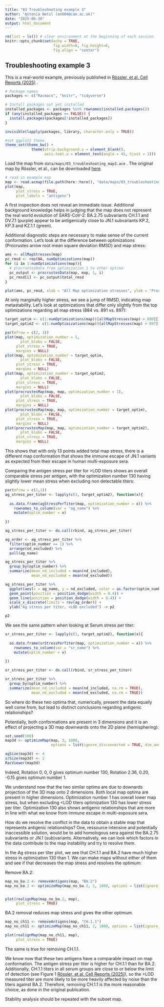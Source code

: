 ```yaml
---
title: "03 Troubleshooting example 3"
author: "Antonia Netzl (an604@cam.ac.uk)"
date: "2025-06-30"
output: html_document
---
```


```r
rm(list = ls()) # clear environment at the beginning of each session
knitr::opts_chunk$set(echo = TRUE,
                      fig.width=8, fig.height=6,
                      fig.align = "center")
```

## Troubleshooting example 3

This is a real-world example, previously published in [Rössler, et al. Cell Reports (2025)](https://doi.org/10.1016/j.celrep.2024.115140.) .


```r
# Package names
packages <- c("Racmacs", "knitr", "tidyverse")

# Install packages not yet installed
installed_packages <- packages %in% rownames(installed.packages())
if (any(installed_packages == FALSE)) {
  install.packages(packages[!installed_packages])
}

invisible(lapply(packages, library, character.only = TRUE))

#set ggplot2 theme
theme_set(theme_bw() + 
            theme(strip.background.x = element_blank(),
                  axis.text.x = element_text(angle = 45, hjust = 1)))

```

Load the map from `data/maps/03_troubleshooting_map3.ace` . The original map by Rössler, et al., can be downloaded [here](https://github.com/acorg/roessler_netzl_et_al2024/blob/main/data/maps/map_threshold20_all_ags_singleTP_woXBBBQ11conv_woXBB15conv_alpha_adj.ace). 

```r
# read in example map
map <- read.acmap(file.path(here::here(), "data/maps/03_troubleshooting_map3.ace"))
plot(map, 
     plot_stress = TRUE,
     plot_labels = "antigens")
```

A first inspection does not reveal an immediate issue. Additional background knowledge helps in judging that the map does not represent the real world 
evolution of SARS-CoV-2: BA.2.75 subvariants CH.1.1 and DV.7.1 (purple) appear to be antigenically close to JN.1 subvariants KP.2, KP.3 and KZ.1.1 (green). 

Additional diagnostic steps are necessary to make sense of the current conformation. Let's look at the difference between optimizations (Procrustes 
arrow root mean square deviation RMSD) and map stress:

```r
ams <- allMapStresses(map)
pc_rmsd <- rep(NA, numOptimizations(map))
for (i in 1:numOptimizations(map)){
  # procrustesData from optimization 1 to other optima
  pc_output <- procrustesData(map, map, 1, i)
  pc_rmsd[i] <- pc_output$total_rmsd
}

plot(ams, pc_rmsd, xlab = "All Map optimization stresses", ylab = "Procrustes arrow length RMSD")

```

At only marginally higher stress, we see a jump of RMSD, indicating map metastability. Let's look at optimizations that differ only slightly 
from the top optimizations regarding all map stress (884 vs. 891 vs. 897):

```r
target_optim <- c(1:numOptimizations(map))[allMapStresses(map) > 890][1]
target_optim2 <- c(1:numOptimizations(map))[allMapStresses(map) > 897][1]
```

```r
par(mfrow = c(2, 3))
plot(map, optimization_number = 1, 
       plot_blobs = FALSE,
     plot_stress = TRUE,
     margins = NULL)
plot(map, optimization_number = target_optim, 
       plot_blobs = FALSE,
     plot_stress = TRUE,
     margins = NULL)
plot(map, optimization_number = target_optim2, 
       plot_blobs = FALSE,
     plot_stress = TRUE,
     margins = NULL)
plot(procrustesMap(map, map, optimization_number = 1),
       plot_blobs = FALSE,
     plot_stress = TRUE,
     margins = NULL)
plot(procrustesMap(map, map, optimization_number = target_optim), 
       plot_blobs = FALSE,
     plot_stress = TRUE,
     margins = NULL)
plot(procrustesMap(map, map, optimization_number = target_optim2),
       plot_blobs = FALSE,
     plot_stress = TRUE,
     margins = NULL)
```

This shows that with only 13 points added total map stress, there is a different map conformation that shows the immune escape of JN.1 variants as expected from their escape in human multi-exposure sera. 


Comparing the antigen stress per titer for >LOD titers shows an overall comparable stress per antigen, with the optimization number 130 having slightly
lower mean stress when excluding non detectable titers: 

```r
par(mfrow = c(1,1))
ag_stress_per_titer <- lapply(c(1, target_optim2), function(x){
  
  as.data.frame(agStressPerTiter(map, optimization_number = x)) %>%
    rownames_to_column(var = "ag_name") %>%
    mutate(optim_number = x)
  
})

ag_stress_per_titer <- do.call(rbind, ag_stress_per_titer)

ag_order <- ag_stress_per_titer %>%
  filter(optim_number == 1) %>%
  arrange(nd_excluded) %>%
  pull(ag_name)

ag_stress_per_titer %>%
  group_by(optim_number) %>%
  summarize(mean_nd_included = mean(nd_included),
            mean_nd_excluded = mean(nd_excluded))

ag_stress_per_titer %>%
  ggplot(aes(x = ag_name, y = nd_excluded, color = as.factor(optim_number), group = as.factor(optim_number))) + 
  geom_point(position = position_dodge(width = 0.4)) + 
  geom_line(position = position_dodge(width = 0.4)) + 
  scale_x_discrete(limits = rev(ag_order)) + 
  ylab("Ag stress per titer, <LOD excluded") -> p2

p2
```

We see the same pattern when looking at Serum stress per titer:

```r
sr_stress_per_titer <- lapply(c(1, target_optim2), function(x){
  
  as.data.frame(srStressPerTiter(map, optimization_number = x)) %>%
    rownames_to_column(var = "sr_name") %>%
    mutate(optim_number = x)
  
})

sr_stress_per_titer <- do.call(rbind, sr_stress_per_titer)

sr_stress_per_titer %>%
  group_by(optim_number) %>%
  summarize(mean_nd_included = mean(nd_included, na.rm = TRUE),
            mean_nd_excluded = mean(nd_excluded, na.rm = TRUE))

```

So where do these two optima that, numerically, present the data equally well come from, but lead to distinct conclusions regarding antigenic relationships?

Potentially, both conformations are present in 3 dimensions and it is an effect of projecting a 3D map downwards onto the 2D plane (hemisphering):

```r
set.seed(100)
map3d <- optimizeMap(map, 3, 1000,
                     options = list(ignore_disconnected = TRUE, dim_annealing = TRUE))

```


```r
agSize(map3d) <- 4
srSize(map3d) <- 2
RacViewer(map3d)
```


Indeed, Rotation 0, 0, 0 gives optimum number 130, Rotation 2.36, 0.20, -0.15 gives optimum number 1. 


We understand now that the two similar optima are due to downards projection of the 3D map onto 2 dimensions. Both local map optima are present in 
higher dimensions. Optimization number 1 has overall lower map stress, but when excluding <LOD titers optimization 130 has lower stress per titer. 
Optimization 130 also shows antigenic relationships that are more in line with what we know from immune escape in multi-exposure sera. 

How do we resolve the conflict in the data to obtain a stable map that represents antigenic relationships? One, ressource intensive and potentially inaccessible solution, would be to add homologous sera against the 
BA.2.75 subvariants or JN.1 (sub)variants. Alternatively, we can look which factors in the data contribute 
to the map instability and try to resolve them.

In the Ag stress per titer plot, we see that CH.1.1 and BA.2 have much higher stress in optimization 130 than 1. We can make maps without either of 
them and see if that decreases the map stress and resolves the optimum:

Remove BA.2:
```r
map_no_ba.2 <- removeAntigens(map, "BA.2")
map_no_ba.2 <- optimizeMap(map_no_ba.2, 2, 1000, options = list(ignore_disconnected = TRUE, dim_annealing = TRUE))


plot(realignMap(map_no_ba.2, map),
     plot_stress = TRUE)
```

BA.2 removal reduces map stress and gives the other optimum.

```r

map_no_ch11 <- removeAntigens(map, "CH.1.1")
map_no_ch11 <- optimizeMap(map_no_ch11, 2, 1000, options = list(ignore_disconnected = TRUE, dim_annealing = TRUE))

plot(realignMap(map_no_ch11, map),
     plot_stress = TRUE)
```

The same is true for removing CH.1.1. 

We know now that these two antigens have a comparable impact on map conformation. The antigen stress per titer is higher for CH.1.1 than for 
BA.2. Additionally, CH.1.1 titers in all serum groups are close to or below the limit of detection (see Figure 1 [Rössler, et al. Cell Reports (2025)](https://doi.org/10.1016/j.celrep.2024.115140.)), so the >LOD measured titer are more likely to be more heavily affected by noise than the 
titers against BA.2. Therefore, removing CH.1.1 is the more reasonable choice, as done in the original publication.

Stability analysis should be repeated with the subset map.

